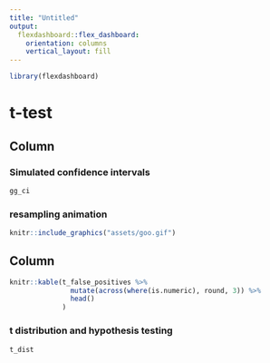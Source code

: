 ```yaml
---
title: "Untitled"
output: 
  flexdashboard::flex_dashboard:
    orientation: columns
    vertical_layout: fill
---
```


```r
library(flexdashboard)
```

# t-test

## Column {data-width=550 .tabset}


### Simulated confidence intervals


```r
gg_ci
```

### resampling animation 
```r
knitr::include_graphics("assets/goo.gif")
```



Column {data-width=450}
-----------------------------------------------------------------------

```r
knitr::kable(t_false_positives %>% 
               mutate(across(where(is.numeric), round, 3)) %>% 
               head()
             )
```

### t distribution and hypothesis testing

```r
t_dist
```

